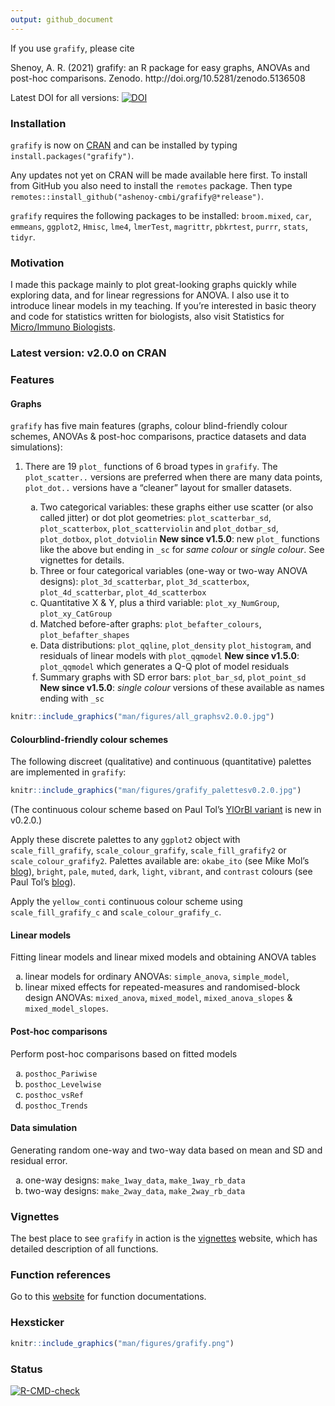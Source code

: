 ```yaml
---
output: github_document
---
```


If you use `grafify`, please cite

Shenoy, A. R. (2021) grafify: an R package for easy graphs, ANOVAs and post-hoc comparisons. Zenodo. http://doi.org/10.5281/zenodo.5136508

Latest DOI for all versions: [![DOI](https://zenodo.org/badge/DOI/10.5281/zenodo.5136507.svg)](https://doi.org/10.5281/zenodo.5136507)

### Installation

`grafify` is now on [CRAN](https://CRAN.R-project.org/package=grafify) and can be installed by typing `install.packages("grafify")`.

Any updates not yet on CRAN will be made available here first. To install from GitHub you also need to install the `remotes` package. Then type `remotes::install_github("ashenoy-cmbi/grafify@*release")`.

`grafify` requires the following packages to be installed: `broom.mixed`, `car`, `emmeans`, `ggplot2`, `Hmisc`, `lme4`, `lmerTest`, `magrittr`, `pbkrtest`, `purrr`, `stats`, `tidyr`.
 
### Motivation 

I made this package mainly to plot great-looking graphs quickly while exploring data, and for linear regressions for ANOVA. I also use it to introduce linear models in my teaching. If you're interested in basic theory and code for statistics written for biologists, also visit Statistics for [Micro/Immuno Biologists](https://microimmunostats.netlify.app). 

### **Latest version: v2.0.0 on CRAN**

### Features

#### Graphs

`grafify` has five main features (graphs, colour blind-friendly colour schemes, ANOVAs & post-hoc comparisons, practice datasets and data simulations):

1. There are 19 `plot_` functions of 6 broad types in `grafify`. The `plot_scatter..` versions are preferred when there are many data points, `plot_dot..` versions have a "cleaner" layout for smaller datasets. 

     a. Two categorical variables: these graphs either use scatter (or also called jitter) or dot plot geometries: `plot_scatterbar_sd`, `plot_scatterbox`, `plot_scatterviolin` and `plot_dotbar_sd`, `plot_dotbox`, `plot_dotviolin`
     **New since v1.5.0**: new `plot_` functions like the above but ending in `_sc` for *same colour* or *single colour*. See vignettes for details. 
     b. Three or four categorical variables (one-way or two-way ANOVA designs): `plot_3d_scatterbar`, `plot_3d_scatterbox`, `plot_4d_scatterbar`, `plot_4d_scatterbox` 
     c. Quantitative X & Y, plus a third variable: `plot_xy_NumGroup`, `plot_xy_CatGroup` 
     d. Matched before-after graphs: `plot_befafter_colours`, `plot_befafter_shapes`
     e. Data distributions: `plot_qqline`, `plot_density` `plot_histogram`, and residuals of linear models with `plot_qqmodel`
     **New since v1.5.0**: `plot_qqmodel` which generates a Q-Q plot of model residuals
     f. Summary graphs with SD error bars: `plot_bar_sd`, `plot_point_sd`
     **New since v1.5.0**: *single colour* versions of these available as names ending with `_sc`
  
  
```r
knitr::include_graphics("man/figures/all_graphsv2.0.0.jpg")
```

#### Colourblind-friendly colour schemes

The following discreet (qualitative) and continuous (quantitative) palettes are implemented in `grafify`:

```r
knitr::include_graphics("man/figures/grafify_palettesv0.2.0.jpg")
```

(The continuous colour scheme based on Paul Tol's [YlOrBl variant](https://personal.sron.nl/~pault/#sec:sequential) is new in v0.2.0.)
  
Apply these discrete palettes to any `ggplot2` object with `scale_fill_grafify`, `scale_colour_grafify`, `scale_fill_grafify2` or `scale_colour_grafify2`. Palettes available are: `okabe_ito` (see Mike Mol's [blog](https://mikemol.github.io/technique/colorblind/2018/02/11/color-safe-palette.html)), `bright`, `pale`, `muted`, `dark`, `light`, `vibrant`, and `contrast`  colours (see Paul Tol's [blog](https://personal.sron.nl/~pault/#sec:qualitative)).
    
Apply the `yellow_conti` continuous colour scheme using `scale_fill_grafify_c` and `scale_colour_grafify_c`.

#### Linear models 

Fitting linear models and linear mixed models and obtaining ANOVA tables

  a. linear models for ordinary ANOVAs: `simple_anova`, `simple_model`, 
   b. linear mixed effects for repeated-measures and randomised-block design ANOVAs: `mixed_anova`, `mixed_model`, `mixed_anova_slopes` & `mixed_model_slopes`.

#### Post-hoc comparisons
Perform post-hoc comparisons based on fitted models
  
  a. `posthoc_Pariwise`
  b. `posthoc_Levelwise`
  c. `posthoc_vsRef`
  d. `posthoc_Trends`
  
#### Data simulation

Generating random one-way and two-way data based on mean and SD and residual error.

  a. one-way designs: `make_1way_data`, `make_1way_rb_data`
  b. two-way designs: `make_2way_data`, `make_2way_rb_data`

### Vignettes

The best place to see `grafify`  in action is the [vignettes](https://grafify-vignettes.netlify.app) website, which has detailed description of all functions.

### Function references

Go to this [website](https://ashenoy-cmbi.github.io/grafify/index.html) for function documentations.

### Hexsticker

```r
knitr::include_graphics("man/figures/grafify.png")
```

### Status

<!-- badges: start -->
[![R-CMD-check](https://github.com/ashenoy-cmbi/grafify/workflows/R-CMD-check/badge.svg)](https://github.com/ashenoy-cmbi/grafify/actions)
